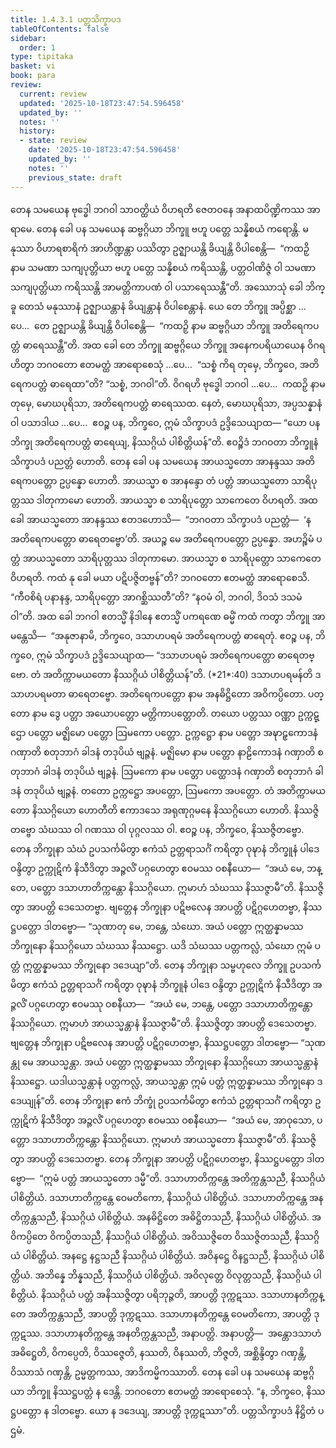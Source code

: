 ```yaml
---
title: 1.4.3.1 ပတ္တသိက္ခာပဒ
tableOfContents: false
sidebar:
  order: 1
type: tipitaka
basket: vi
book: para
review:
  current: review
  updated: '2025-10-18T23:47:54.596458'
  updated_by: ''
  notes: ''
  history:
  - state: review
    date: '2025-10-18T23:47:54.596458'
    updated_by: ''
    notes: ''
    previous_state: draft
---
```



<DynamicBreadcrumb />


<ReviewStatus review={frontmatter.review} showDetails={true} />

<HypothesisAnnotation frontmatter={frontmatter} />

<Division number="598" book="para" e="ch" v="1" p="352">

<Paragraph number="2252" book="para">
တေန သမယေန ဗုဒ္ဓေါ ဘဂဝါ သာဝတ္ထိယံ ဝိဟရတိ ဇေတဝနေ အနာထပိဏ္ဍိကဿ အာရာမေ. တေန ခေါ ပန သမယေန ဆဗ္ဗဂ္ဂိယာ ဘိက္ခူ ဗဟူ ပတ္တေ သန္နိစယံ ကရောန္တိ. မနုဿာ ဝိဟာရစာရိကံ အာဟိဏ္ဍန္တာ ပဿိတွာ ဥဇ္ဈာယန္တိ ခိယျန္တိ ဝိပါစေန္တိ—  “ကထဉှိ နာမ သမဏာ သကျပုတ္တိယာ ဗဟူ ပတ္တေ သန္နိစယံ ကရိဿန္တိ, ပတ္တဝါဏိဇ္ဇံ ဝါ သမဏာ သကျပုတ္တိယာ ကရိဿန္တိ အာမတ္တိကာပဏံ ဝါ ပသာရေဿန္တီ”တိ.
</Paragraph>

<Paragraph number="2253" book="para">
အဿောသုံ ခေါ ဘိက္ခူ တေသံ မနုဿာနံ ဥဇ္ဈာယန္တာနံ ခိယျန္တာနံ ဝိပါစေန္တာနံ. ယေ တေ ဘိက္ခူ အပ္ပိစ္ဆာ …ပေ…  တေ ဥဇ္ဈာယန္တိ ခိယျန္တိ ဝိပါစေန္တိ—  “ကထဉှိ နာမ ဆဗ္ဗဂ္ဂိယာ ဘိက္ခူ အတိရေကပတ္တံ ဓာရေဿန္တီ”တိ.
</Paragraph>

<Paragraph number="2254" book="para">
အထ ခေါ တေ ဘိက္ခူ ဆဗ္ဗဂ္ဂိယေ ဘိက္ခူ အနေကပရိယာယေန ဝိဂရဟိတွာ ဘဂဝတော ဧတမတ္ထံ အာရောစေသုံ …ပေ…  “သစ္စံ ကိရ တုမှေ, ဘိက္ခဝေ, အတိရေကပတ္တံ ဓာရေထာ”တိ? “သစ္စံ, ဘဂဝါ”တိ. ဝိဂရဟိ ဗုဒ္ဓေါ ဘဂဝါ …ပေ…  ကထဉှိ နာမ တုမှေ, မောဃပုရိသာ, အတိရေကပတ္တံ ဓာရေဿထ. နေတံ, မောဃပုရိသာ, အပ္ပသန္နာနံ ဝါ ပသာဒါယ …ပေ…  ဧဝဉ္စ ပန, ဘိက္ခဝေ, ဣမံ သိက္ခာပဒံ ဥဒ္ဒိသေယျာထ—
</Paragraph>

</Division>
<Division number="599" book="para" e="ch" v="1" p="352">

<Paragraph number="2255" book="para">
<Emphasis>“ယော ပန ဘိက္ခု အတိရေကပတ္တံ ဓာရေယျ, နိဿဂ္ဂိယံ ပါစိတ္တိယန်”</Emphasis>တိ.
</Paragraph>

<Paragraph number="2256" book="para">
ဧဝဉ္စိဒံ ဘဂဝတာ ဘိက္ခူနံ သိက္ခာပဒံ ပညတ္တံ ဟောတိ.
</Paragraph>

</Division>
<Division number="600" book="para" e="ch" v="1" p="352">

<Paragraph number="2257" book="para">
တေန ခေါ ပန သမယေန အာယသ္မတော အာနန္ဒဿ အတိရေကပတ္တော ဥပ္ပန္နော ဟောတိ. အာယသ္မာ စ အာနန္ဒော တံ ပတ္တံ အာယသ္မတော သာရိပုတ္တဿ ဒါတုကာမော ဟောတိ. အာယသ္မာ စ သာရိပုတ္တော သာကေတေ ဝိဟရတိ. အထ ခေါ အာယသ္မတော အာနန္ဒဿ ဧတဒဟောသိ—  “ဘဂဝတာ သိက္ခာပဒံ ပညတ္တံ—  ‘န အတိရေကပတ္တော ဓာရေတဗ္ဗော’တိ. အယဉ္စ မေ အတိရေကပတ္တော ဥပ္ပန္နော. အဟဉ္စိမံ ပတ္တံ အာယသ္မတော သာရိပုတ္တဿ ဒါတုကာမော. အာယသ္မာ စ သာရိပုတ္တော သာကေတေ ဝိဟရတိ. ကထံ နု ခေါ မယာ ပဋိပဇ္ဇိတဗ္ဗန်”တိ? ဘဂဝတော ဧတမတ္ထံ အာရောစေသိ. “ကီဝစိရံ ပနာနန္ဒ, သာရိပုတ္တော အာဂစ္ဆိဿတီ”တိ? “နဝမံ ဝါ, ဘဂဝါ, ဒိဝသံ ဒသမံ ဝါ”တိ. အထ ခေါ ဘဂဝါ ဧတသ္မိံ နိဒါနေ ဧတသ္မိံ ပကရဏေ ဓမ္မိံ ကထံ ကတွာ ဘိက္ခူ အာမန္တေသိ—  “အနုဇာနာမိ, ဘိက္ခဝေ, ဒသာဟပရမံ အတိရေကပတ္တံ ဓာရေတုံ. ဧဝဉ္စ ပန, ဘိက္ခဝေ, ဣမံ သိက္ခာပဒံ ဥဒ္ဒိသေယျာထ—
</Paragraph>

</Division>
<Division number="601" book="para" e="ch" v="1" p="353">

<Paragraph number="2258" book="para">
<Emphasis>“ဒသာဟပရမံ အတိရေကပတ္တော ဓာရေတဗ္ဗော. တံ အတိက္ကာမယတော နိဿဂ္ဂိယံ ပါစိတ္တိယန်”</Emphasis>တိ. (*21*:<Emphasis>40</Emphasis>)
</Paragraph>

</Division>
<Division number="602" book="para" e="ch" v="1" p="353">

<Paragraph number="2259" book="para">
<Emphasis>ဒသာဟပရမန်</Emphasis>တိ ဒသာဟပရမတာ ဓာရေတဗ္ဗော.
</Paragraph>

<Paragraph number="2260" book="para">
<Emphasis>အတိရေကပတ္တော</Emphasis> နာမ အနဓိဋ္ဌိတော အဝိကပ္ပိတော.
</Paragraph>

<Paragraph number="2261" book="para">
<Emphasis>ပတ္တော</Emphasis> နာမ ဒွေ ပတ္တာ အယောပတ္တော မတ္တိကာပတ္တောတိ.
</Paragraph>

<Paragraph number="2262" book="para">
တယော ပတ္တဿ ဝဏ္ဏာ ဥက္ကဋ္ဌော ပတ္တော မဇ္ဈိမော ပတ္တော ဩမကော ပတ္တော. <Emphasis>ဥက္ကဋ္ဌော</Emphasis> နာမ <Emphasis>ပတ္တော</Emphasis> အဍ္ဎာဠှကောဒနံ ဂဏှာတိ စတုဘာဂံ ခါဒနံ တဒုပိယံ ဗျဉ္ဇနံ. <Emphasis>မဇ္ဈိမော</Emphasis> နာမ <Emphasis>ပတ္တော</Emphasis> နာဠိကောဒနံ ဂဏှာတိ စတုဘာဂံ ခါဒနံ တဒုပိယံ ဗျဉ္ဇနံ. <Emphasis>ဩမကော</Emphasis> နာမ <Emphasis>ပတ္တော</Emphasis> ပတ္ထောဒနံ ဂဏှာတိ စတုဘာဂံ ခါဒနံ တဒုပိယံ ဗျဉ္ဇနံ. တတော ဥက္ကဋ္ဌော အပတ္တော, ဩမကော အပတ္တော.
</Paragraph>

<Paragraph number="2263" book="para">
<Emphasis>တံ အတိက္ကာမယတော နိဿဂ္ဂိယော ဟောတီ</Emphasis>တိ ဧကာဒသေ အရုဏုဂ္ဂမနေ နိဿဂ္ဂိယော ဟောတိ. နိဿဇ္ဇိတဗ္ဗော သံဃဿ ဝါ ဂဏဿ ဝါ ပုဂ္ဂလဿ ဝါ. ဧဝဉ္စ ပန, ဘိက္ခဝေ, နိဿဇ္ဇိတဗ္ဗော. တေန ဘိက္ခုနာ သံဃံ ဥပသင်္ကမိတွာ ဧကံသံ ဥတ္တရာသင်္ဂံ ကရိတွာ ဝုဍ္ဎာနံ ဘိက္ခူနံ ပါဒေ ဝန္ဒိတွာ ဥက္ကုဋိကံ နိသီဒိတွာ အဉ္ဇလိံ ပဂ္ဂဟေတွာ ဧဝမဿ ဝစနီယော—  “အယံ မေ, ဘန္တေ, ပတ္တော ဒသာဟာတိက္ကန္တော နိဿဂ္ဂိယော. ဣမာဟံ သံဃဿ နိဿဇ္ဇာမီ”တိ. နိဿဇ္ဇိတွာ အာပတ္တိ ဒေသေတဗ္ဗာ. ဗျတ္တေန ဘိက္ခုနာ ပဋိဗလေန အာပတ္တိ ပဋိဂ္ဂဟေတဗ္ဗာ, နိဿဋ္ဌပတ္တော ဒါတဗ္ဗော—
</Paragraph>

</Division>
<Division number="603" book="para" e="ch" v="1" p="353">

<Paragraph number="2264" book="para">
“သုဏာတု မေ, ဘန္တေ, သံဃော. အယံ ပတ္တော ဣတ္ထန္နာမဿ ဘိက္ခုနော နိဿဂ္ဂိယော သံဃဿ နိဿဋ္ဌော. ယဒိ သံဃဿ ပတ္တကလ္လံ, သံဃော ဣမံ ပတ္တံ ဣတ္ထန္နာမဿ ဘိက္ခုနော ဒဒေယျာ”တိ.
</Paragraph>

</Division>
<Division number="604" book="para" e="ch" v="1" p="353">

<Paragraph number="2265" book="para">
တေန ဘိက္ခုနာ သမ္ဗဟုလေ ဘိက္ခူ ဥပသင်္ကမိတွာ ဧကံသံ ဥတ္တရာသင်္ဂံ ကရိတွာ ဝုဍ္ဎာနံ ဘိက္ခူနံ ပါဒေ ဝန္ဒိတွာ ဥက္ကုဋိကံ နိသီဒိတွာ အဉ္ဇလိံ ပဂ္ဂဟေတွာ ဧဝမဿု ဝစနီယာ—  “အယံ မေ, ဘန္တေ, ပတ္တော ဒသာဟာတိက္ကန္တော နိဿဂ္ဂိယော. ဣမာဟံ အာယသ္မန္တာနံ နိဿဇ္ဇာမီ”တိ. နိဿဇ္ဇိတွာ အာပတ္တိ ဒေသေတဗ္ဗာ. ဗျတ္တေန ဘိက္ခုနာ ပဋိဗလေန အာပတ္တိ ပဋိဂ္ဂဟေတဗ္ဗာ, နိဿဋ္ဌပတ္တော ဒါတဗ္ဗော—
</Paragraph>

</Division>
<Division number="605" book="para" e="ch" v="1" p="354">

<Paragraph number="2266" book="para">
“သုဏန္တု မေ အာယသ္မန္တာ. အယံ ပတ္တော ဣတ္ထန္နာမဿ ဘိက္ခုနော နိဿဂ္ဂိယော အာယသ္မန္တာနံ နိဿဋ္ဌော. ယဒါယသ္မန္တာနံ ပတ္တကလ္လံ, အာယသ္မန္တာ ဣမံ ပတ္တံ ဣတ္ထန္နာမဿ ဘိက္ခုနော ဒဒေယျုန်”တိ.
</Paragraph>

</Division>
<Division number="606" book="para" e="ch" v="1" p="354">

<Paragraph number="2267" book="para">
တေန ဘိက္ခုနာ ဧကံ ဘိက္ခုံ ဥပသင်္ကမိတွာ ဧကံသံ ဥတ္တရာသင်္ဂံ ကရိတွာ ဥက္ကုဋိကံ နိသီဒိတွာ အဉ္ဇလိံ ပဂ္ဂဟေတွာ ဧဝမဿ ဝစနီယော—  “အယံ မေ, အာဝုသော, ပတ္တော ဒသာဟာတိက္ကန္တော နိဿဂ္ဂိယော. ဣမာဟံ အာယသ္မတော နိဿဇ္ဇာမီ”တိ. နိဿဇ္ဇိတွာ အာပတ္တိ ဒေသေတဗ္ဗာ. တေန ဘိက္ခုနာ အာပတ္တိ ပဋိဂ္ဂဟေတဗ္ဗာ, နိဿဋ္ဌပတ္တော ဒါတဗ္ဗော—  “ဣမံ ပတ္တံ အာယသ္မတော ဒမ္မီ”တိ.
</Paragraph>

</Division>
<Division number="607" book="para" e="ch" v="1" p="354">

<Paragraph number="2268" book="para">
ဒသာဟာတိက္ကန္တေ အတိက္ကန္တသညီ, နိဿဂ္ဂိယံ ပါစိတ္တိယံ. ဒသာဟာတိက္ကန္တေ ဝေမတိကော, နိဿဂ္ဂိယံ ပါစိတ္တိယံ. ဒသာဟာတိက္ကန္တေ အနတိက္ကန္တသညီ, နိဿဂ္ဂိယံ ပါစိတ္တိယံ. အနဓိဋ္ဌိတေ အဓိဋ္ဌိတသညီ, နိဿဂ္ဂိယံ ပါစိတ္တိယံ. အဝိကပ္ပိတေ ဝိကပ္ပိတသညီ, နိဿဂ္ဂိယံ ပါစိတ္တိယံ. အဝိဿဇ္ဇိတေ ဝိဿဇ္ဇိတသညီ, နိဿဂ္ဂိယံ ပါစိတ္တိယံ. အနဋ္ဌေ နဋ္ဌသညီ နိဿဂ္ဂိယံ ပါစိတ္တိယံ. အဝိနဋ္ဌေ ဝိနဋ္ဌသညီ, နိဿဂ္ဂိယံ ပါစိတ္တိယံ. အဘိန္နေ ဘိန္နသညီ, နိဿဂ္ဂိယံ ပါစိတ္တိယံ. အဝိလုတ္တေ ဝိလုတ္တသညီ, နိဿဂ္ဂိယံ ပါစိတ္တိယံ.
</Paragraph>

<Paragraph number="2269" book="para">
နိဿဂ္ဂိယံ ပတ္တံ အနိဿဇ္ဇိတွာ ပရိဘုဉ္ဇတိ, အာပတ္တိ ဒုက္ကဋဿ. ဒသာဟာနတိက္ကန္တေ အတိက္ကန္တသညီ, အာပတ္တိ ဒုက္ကဋဿ. ဒသာဟာနတိက္ကန္တေ ဝေမတိကော, အာပတ္တိ ဒုက္ကဋဿ. ဒသာဟာနတိက္ကန္တေ အနတိက္ကန္တသညီ, အနာပတ္တိ.
</Paragraph>

</Division>
<Division number="608" book="para" e="ch" v="1" p="354">

<Paragraph number="2270" book="para">
အနာပတ္တိ—  အန္တောဒသာဟံ အဓိဋ္ဌေတိ, ဝိကပ္ပေတိ, ဝိဿဇ္ဇေတိ, နဿတိ, ဝိနဿတိ, ဘိဇ္ဇတိ, အစ္ဆိန္ဒိတွာ ဂဏှန္တိ, ဝိဿာသံ ဂဏှန္တိ, ဥမ္မတ္တကဿ, အာဒိကမ္မိကဿာတိ.
</Paragraph>

<Paragraph number="2271" book="para">
တေန ခေါ ပန သမယေန ဆဗ္ဗဂ္ဂိယာ ဘိက္ခူ နိဿဋ္ဌပတ္တံ န ဒေန္တိ. ဘဂဝတော ဧတမတ္ထံ အာရောစေသုံ. “န, ဘိက္ခဝေ, နိဿဋ္ဌပတ္တော န ဒါတဗ္ဗော. ယော န ဒဒေယျ, အာပတ္တိ ဒုက္ကဋဿာ”တိ.

</Paragraph>
</Division>

<Paragraph number="2272" type="center" book="para">
ပတ္တသိက္ခာပဒံ နိဋ္ဌိတံ ပဌမံ.
</Paragraph>